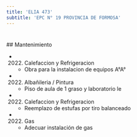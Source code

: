 ```yaml
---
title: 'ELIA 473'
subtitle: 'EPC N° 19 PROVINCIA DE FORMOSA'
---
```


#


 ## Mantenimiento

*  (2022) Calefaccion y Refrigeracion 
    + Obra para la instalacion de equipos A°A°

*  (2022) Albañileria / Pintura 
    + Piso de aula de 1 graso y laboratorio le

*  (2022) Calefaccion y Refrigeracion 
    + Reemplazo de estufas por tiro balanceado

*  (2022) Gas 
    + Adecuar instalación de gas



